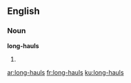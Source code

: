 ==English==

===Noun===
'''long-hauls'''

# {{plural of|long-haul}}

[[ar:long-hauls]]
[[fr:long-hauls]]
[[ku:long-hauls]]